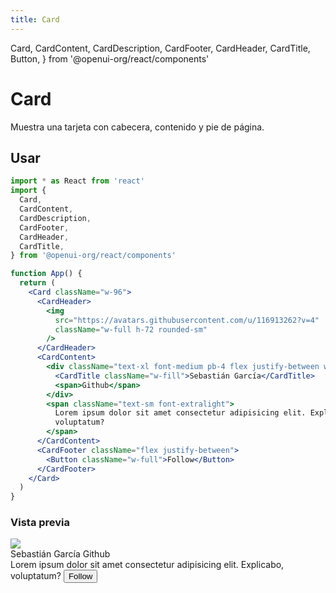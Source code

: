 ```yaml
---
title: Card
---
```


  Card,
  CardContent,
  CardDescription,
  CardFooter,
  CardHeader,
  CardTitle,
  Button,
} from '@openui-org/react/components'

# Card

Muestra una tarjeta con cabecera, contenido y pie de página.

## Usar

```jsx
import * as React from 'react'
import {
  Card,
  CardContent,
  CardDescription,
  CardFooter,
  CardHeader,
  CardTitle,
} from '@openui-org/react/components'

function App() {
  return (
    <Card className="w-96">
      <CardHeader>
        <img
          src="https://avatars.githubusercontent.com/u/116913262?v=4"
          className="w-full h-72 rounded-sm"
        />
      </CardHeader>
      <CardContent>
        <div className="text-xl font-medium pb-4 flex justify-between w-full">
          <CardTitle className="w-fill">Sebastián García</CardTitle>
          <span>Github</span>
        </div>
        <span className="text-sm font-extralight">
          Lorem ipsum dolor sit amet consectetur adipisicing elit. Explicabo,
          voluptatum?
        </span>
      </CardContent>
      <CardFooter className="flex justify-between">
        <Button className="w-full">Follow</Button>
      </CardFooter>
    </Card>
  )
}
```

### Vista previa

<Preview>
  <Card className="w-96">
    <CardHeader>
      <img
        src="https://avatars.githubusercontent.com/u/116913262?v=4"
        className="w-full h-72 rounded-sm"
      />
    </CardHeader>
    <CardContent>
      <div className="text-xl font-medium pb-4 flex justify-between w-full">
        <CardTitle className="w-fill">Sebastián García</CardTitle>
        <span>Github</span>
      </div>
      <span className="text-sm font-extralight">
        Lorem ipsum dolor sit amet consectetur adipisicing elit. Explicabo,
        voluptatum?
      </span>
    </CardContent>
    <CardFooter className="flex justify-between">
      <Button className="w-full">Follow</Button>
    </CardFooter>
  </Card>
</Preview>
